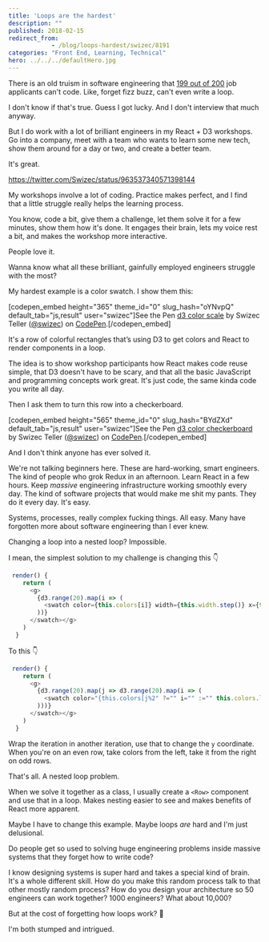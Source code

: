 ```yaml
---
title: 'Loops are the hardest'
description: ""
published: 2018-02-15
redirect_from: 
            - /blog/loops-hardest/swizec/8191
categories: "Front End, Learning, Technical"
hero: ../../../defaultHero.jpg
---
```


There is an old truism in software engineering that [199 out of 200](https://blog.codinghorror.com/why-cant-programmers-program/) job applicants can't code. Like, forget fizz buzz, can't even write a loop.

I don't know if that's true. Guess I got lucky. And I don't interview that much anyway.

But I do work with a lot of brilliant engineers in my React + D3 workshops. Go into a company, meet with a team who wants to learn some new tech, show them around for a day or two, and create a better team.

It's great.

<https://twitter.com/Swizec/status/963537340571398144>

My workshops involve a lot of coding. Practice makes perfect, and I find that a little struggle really helps the learning process.

You know, code a bit, give them a challenge, let them solve it for a few minutes, show them how it's done. It engages their brain, lets my voice rest a bit, and makes the workshop more interactive.

People love it.

Wanna know what all these brilliant, gainfully employed engineers struggle with the most?

My hardest example is a color swatch. I show them this:

\[codepen_embed height="365" theme_id="0" slug_hash="oYNvpQ" default_tab="js,result" user="swizec"]See the Pen [d3 color scale](https://codepen.io/swizec/pen/oYNvpQ/) by Swizec Teller ([@swizec](https://codepen.io/swizec)) on [CodePen](https://codepen.io).\[/codepen_embed]

It's a row of colorful rectangles that’s using D3 to get colors and React to render components in a loop.

The idea is to show workshop participants how React makes code reuse simple, that D3 doesn't have to be scary, and that all the basic JavaScript and programming concepts work great. It's just code, the same kinda code you write all day.

Then I ask them to turn this row into a checkerboard.

\[codepen_embed height="565" theme_id="0" slug_hash="BYdZXd" default_tab="js,result" user="swizec"]See the Pen [d3 color checkerboard](https://codepen.io/swizec/pen/BYdZXd/) by Swizec Teller ([@swizec](https://codepen.io/swizec)) on [CodePen](https://codepen.io).\[/codepen_embed]

And I don't think anyone has ever solved it.

We're not talking beginners here. These are hard-working, smart engineers. The kind of people who grok Redux in an afternoon. Learn React in a few hours. Keep _massive_ engineering infrastructure working smoothly every day. The kind of software projects that would make me shit my pants. They do it every day. It's easy.

Systems, processes, really complex fucking things. All easy. Many have forgotten more about software engineering than I ever knew.

Changing a loop into a nested loop? Impossible.

I mean, the simplest solution to my challenge is changing this 👇

```javascript
 render() {
    return (
      <g>
        {d3.range(20).map(i => (
          <swatch color={this.colors[i]} width={this.width.step()} x={this.width(i)} y="0">
        ))}
      </swatch></g>
    )
  }
```

To this 👇

```javascript
 render() {
    return (
      <g>
        {d3.range(20).map(j => d3.range(20).map(i => (
          <swatch color="{this.colors[j%2" ?="" i="" :="" this.colors.length-i-1]}="" width={this.width.step()} x={this.width(i)} y={j*20}>
        )))}
      </swatch></g>
    )
  }
```

Wrap the iteration in another iteration, use that to change the `y` coordinate. When you're on an even row, take colors from the left, take it from the right on odd rows.

That's all. A nested loop problem.

When we solve it together as a class, I usually create a `<Row>` component and use that in a loop. Makes nesting easier to see and makes benefits of React more apparent.

Maybe I have to change this example. Maybe loops _are_ hard and I'm just delusional.

Do people get so used to solving huge engineering problems inside massive systems that they forget how to write code?

I know designing systems is super hard and takes a special kind of brain. It's a whole different skill. How do you make this random process talk to that other mostly random process? How do you design your architecture so 50 engineers can work together? 1000 engineers? What about 10,000?

But at the cost of forgetting how loops work? 🧐

I'm both stumped and intrigued.
